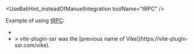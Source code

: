 
<UseBatiHint_insteadOfManuelIntegration toolName="tRPC" />

Example of using [tRPC](https://trpc.io/):
 - <Example timestamp="2023.11" repo="nabi-chan/vike-trpc-ssr" />
 - <Example timestamp="2023.03" repo="fortezhuo/vite-plugin-ssr-trpc" />
   > vite-plugin-ssr was the [previous name of Vike](https://vite-plugin-ssr.com/vike).
